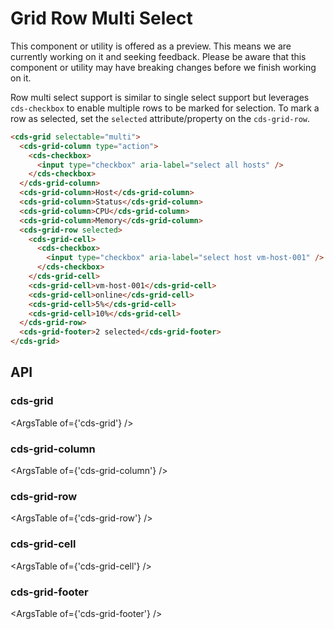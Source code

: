 
<Meta title="Data Grid (Preview)/Row Multi Select" />

# Grid Row Multi Select

<cds-alert-group status="warning" cds-layout="m-b:lg">
  <cds-alert>
    This component or utility is offered as a preview. This means we are currently working on it and seeking feedback.
    Please be aware that this component or utility may have breaking changes before we finish working on it.
  </cds-alert>
</cds-alert-group>

Row multi select support is similar to single select support but leverages `cds-checkbox` to enable
multiple rows to be marked for selection. To mark a row as selected, set the `selected`
attribute/property on the `cds-grid-row`.

<Story id="stories-grid--row-multi-select" />

```html
<cds-grid selectable="multi">
  <cds-grid-column type="action">
    <cds-checkbox>
      <input type="checkbox" aria-label="select all hosts" />
    </cds-checkbox>
  </cds-grid-column>
  <cds-grid-column>Host</cds-grid-column>
  <cds-grid-column>Status</cds-grid-column>
  <cds-grid-column>CPU</cds-grid-column>
  <cds-grid-column>Memory</cds-grid-column>
  <cds-grid-row selected>
    <cds-grid-cell>
      <cds-checkbox>
        <input type="checkbox" aria-label="select host vm-host-001" />
      </cds-checkbox>
    </cds-grid-cell>
    <cds-grid-cell>vm-host-001</cds-grid-cell>
    <cds-grid-cell>online</cds-grid-cell>
    <cds-grid-cell>5%</cds-grid-cell>
    <cds-grid-cell>10%</cds-grid-cell>
  </cds-grid-row>
  <cds-grid-footer>2 selected</cds-grid-footer>
</cds-grid>
```

## API

### cds-grid

<ArgsTable of={'cds-grid'} />

### cds-grid-column

<ArgsTable of={'cds-grid-column'} />

### cds-grid-row

<ArgsTable of={'cds-grid-row'} />

### cds-grid-cell

<ArgsTable of={'cds-grid-cell'} />

### cds-grid-footer

<ArgsTable of={'cds-grid-footer'} />
